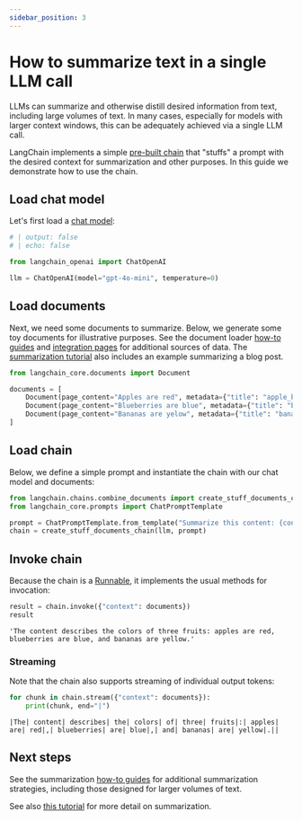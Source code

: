 ```yaml
---
sidebar_position: 3
---
```


# How to summarize text in a single LLM call

LLMs can summarize and otherwise distill desired information from text, including large volumes of text. In many cases, especially for models with larger context windows, this can be adequately achieved via a single LLM call.

LangChain implements a simple [pre-built chain](https://python.langchain.com/api_reference/langchain/chains/langchain.chains.combine_documents.stuff.create_stuff_documents_chain.html) that "stuffs" a prompt with the desired context for summarization and other purposes. In this guide we demonstrate how to use the chain.

## Load chat model

Let's first load a [chat model](/oss/javascript/concepts/chat_models/):

<ChatModelTabs
  customVarName="llm"
/>



```python
# | output: false
# | echo: false

from langchain_openai import ChatOpenAI

llm = ChatOpenAI(model="gpt-4o-mini", temperature=0)
```

## Load documents

Next, we need some documents to summarize. Below, we generate some toy documents for illustrative purposes. See the document loader [how-to guides](/oss/javascript/how-to/#document-loaders) and [integration pages](/oss/javascript/integrations/document_loaders/) for additional sources of data. The [summarization tutorial](/oss/javascript/tutorials/summarization) also includes an example summarizing a blog post.


```python
from langchain_core.documents import Document

documents = [
    Document(page_content="Apples are red", metadata={"title": "apple_book"}),
    Document(page_content="Blueberries are blue", metadata={"title": "blueberry_book"}),
    Document(page_content="Bananas are yelow", metadata={"title": "banana_book"}),
]
```

## Load chain

Below, we define a simple prompt and instantiate the chain with our chat model and documents:


```python
from langchain.chains.combine_documents import create_stuff_documents_chain
from langchain_core.prompts import ChatPromptTemplate

prompt = ChatPromptTemplate.from_template("Summarize this content: {context}")
chain = create_stuff_documents_chain(llm, prompt)
```

## Invoke chain

Because the chain is a [Runnable](/oss/javascript/concepts/runnables), it implements the usual methods for invocation:


```python
result = chain.invoke({"context": documents})
result
```



```output
'The content describes the colors of three fruits: apples are red, blueberries are blue, and bananas are yellow.'
```


### Streaming

Note that the chain also supports streaming of individual output tokens:


```python
for chunk in chain.stream({"context": documents}):
    print(chunk, end="|")
```
```output
|The| content| describes| the| colors| of| three| fruits|:| apples| are| red|,| blueberries| are| blue|,| and| bananas| are| yellow|.||
```
## Next steps

See the summarization [how-to guides](/oss/javascript/how-to/#summarization) for additional summarization strategies, including those designed for larger volumes of text.

See also [this tutorial](/oss/javascript/tutorials/summarization) for more detail on summarization.
